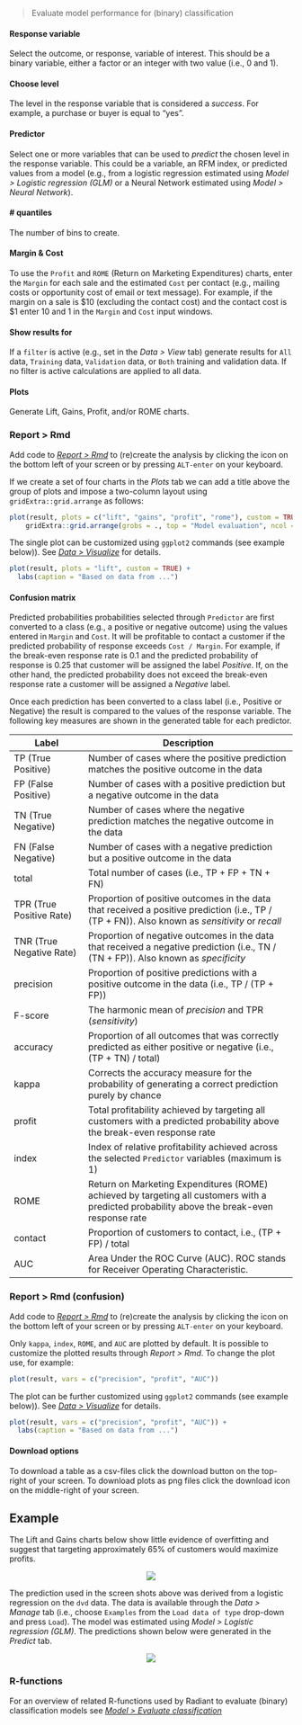 > Evaluate model performance for (binary) classification

#### Response variable

Select the outcome, or response, variable of interest. This should be a binary variable, either a factor or an integer with two value (i.e., 0 and 1).

#### Choose level

The level in the response variable that is considered a _success_. For example, a purchase or buyer is equal to "yes".

#### Predictor

Select one or more variables that can be used to _predict_ the chosen level in the response variable. This could be a variable, an RFM index, or predicted values from a model (e.g., from a logistic regression estimated using _Model > Logistic regression (GLM)_ or a Neural Network estimated using _Model > Neural Network_).

#### # quantiles

The number of bins to create.

#### Margin & Cost

To use the `Profit` and `ROME` (Return on Marketing Expenditures) charts, enter the `Margin` for each sale and the estimated `Cost` per contact (e.g., mailing costs or opportunity cost of email or text message). For example, if the margin on a sale is \$10 (excluding the contact cost) and the contact cost is \$1 enter 10 and 1 in the `Margin` and `Cost` input windows.

#### Show results for

If a `filter` is active (e.g., set in the _Data > View_ tab) generate results for `All` data, `Training` data, `Validation` data, or `Both` training and validation data. If no filter is active calculations are applied to all data.

#### Plots

Generate Lift, Gains, Profit, and/or ROME charts. 

### Report > Rmd

Add code to <a href="https://radiant-rstats.github.io/docs/data/report.html" target="_blank">_Report > Rmd_</a> to (re)create the analysis by clicking the <i title="report results" class="fa fa-edit"></i> icon on the bottom left of your screen or by pressing `ALT-enter` on your keyboard. 

If we create a set of four charts in the _Plots_ tab we can add a title above the group of plots and impose a two-column layout using `gridExtra::grid.arrange` as follows:

```r
plot(result, plots = c("lift", "gains", "profit", "rome"), custom = TRUE) %>%
	gridExtra::grid.arrange(grobs = ., top = "Model evaluation", ncol = 2)
```

The single plot can be customized using `ggplot2` commands (see example below)). See <a href="https://radiant-rstats.github.io/docs/data/visualize.html" target="_blank">_Data > Visualize_</a> for details.

```r
plot(result, plots = "lift", custom = TRUE) +
  labs(caption = "Based on data from ...")
```

#### Confusion matrix

Predicted probabilities probabilities selected through `Predictor` are first converted to a class (e.g., a positive or negative outcome) using the values entered in `Margin` and `Cost`. It will be profitable to contact a customer if the predicted probability of response exceeds `Cost / Margin`. For example, if the break-even response rate is 0.1 and the predicted probability of response is 0.25 that customer will be assigned the label _Positive_. If, on the other hand, the predicted probability does not exceed the break-even response rate a customer will be assigned a _Negative_ label.

Once each prediction has been converted to a class label (i.e., Positive or Negative) the result is compared to the values of the response variable. The following key measures are shown in the generated table for each predictor.

Label                    | Description
------------------------ | ------------------------------------------------------------------
TP (True Positive)       | Number of cases where the positive prediction matches the positive outcome in the data
FP (False Positive)      | Number of cases with a positive prediction but a negative outcome in the data
TN (True Negative)       | Number of cases where the negative prediction matches the negative outcome in the data
FN (False Negative)      | Number of cases with a negative prediction but a positive outcome in the data
total                    | Total number of cases (i.e., TP + FP + TN + FN)
TPR (True Positive Rate) | Proportion of positive outcomes in the data that received a positive prediction (i.e., TP / (TP + FN)). Also known as _sensitivity_ or _recall_
TNR (True Negative Rate) | Proportion of negative outcomes in the data that received a negative prediction (i.e., TN / (TN + FP)). Also known as _specificity_
precision                | Proportion of positive predictions with a positive outcome in the data (i.e., TP / (TP + FP))
F-score                  | The harmonic mean of _precision_ and TPR (_sensitivity_)
accuracy                 | Proportion of all outcomes that was correctly predicted as either positive or negative (i.e., (TP + TN) / total)
kappa                    | Corrects the accuracy measure for the probability of generating a correct prediction purely by chance
profit                   | Total profitability achieved by targeting all customers with a predicted probability above the break-even response rate
index                    | Index of relative profitability achieved across the selected `Predictor` variables (maximum is 1)
ROME										 | Return on Marketing Expenditures (ROME) achieved by targeting all customers with a predicted probability above the break-even response rate
contact									 | Proportion of customers to contact, i.e., (TP + FP) / total
AUC										   | Area Under the ROC Curve (AUC). ROC stands for Receiver Operating Characteristic.

### Report > Rmd (confusion)

Add code to <a href="https://radiant-rstats.github.io/docs/data/report.html" target="_blank">_Report > Rmd_</a> to (re)create the analysis by clicking the <i title="report results" class="fa fa-edit"></i> icon on the bottom left of your screen or by pressing `ALT-enter` on your keyboard. 

Only `kappa`, `index`, `ROME`, and `AUC` are plotted by default. It is possible to customize the plotted results through _Report > Rmd_. To change the plot use, for example: 

```r
plot(result, vars = c("precision", "profit", "AUC"))
```

The plot can be further customized using `ggplot2` commands (see example below)). See <a href="https://radiant-rstats.github.io/docs/data/visualize.html" target="_blank">_Data > Visualize_</a> for details.

```r
plot(result, vars = c("precision", "profit", "AUC")) + 
  labs(caption = "Based on data from ...")
```

#### Download options

To download a table as a csv-files click the download button on the top-right of your screen. To download plots as png files click the download icon on the middle-right of your screen.

## Example

The Lift and Gains charts below show little evidence of overfitting and suggest that targeting approximately 65% of customers would maximize profits.

<p align="center"><img src="https://radiant-rstats.github.io/docs/model/figures_model//evalbin_lift_gains.png"></p>

<!-- This insight is confirmed by looking at the confusion matrix. The True Positive Rate in the training and validation sample are 94.0% and 93.4% respectively.

<p align="center"><img src="https://radiant-rstats.github.io/docs/model/figures_model//evalbin_confusion.png"></p>
-->

The prediction used in the screen shots above was derived from a logistic regression on the `dvd` data. The data is available through the _Data > Manage_ tab (i.e., choose `Examples` from the `Load data of type` drop-down and press `Load`). The model was estimated using _Model > Logistic regression (GLM)_. The predictions shown below were generated in the _Predict_ tab.

<p align="center"><img src="https://radiant-rstats.github.io/docs/model/figures_model//evalbin_logistic.png"></p>

### R-functions

For an overview of related R-functions used by Radiant to evaluate (binary) classification models see <a href = "https://radiant-rstats.github.io/radiant.model/reference/index.html#section-model-evaluate-classification" target="_blank">_Model > Evaluate classification_</a>
